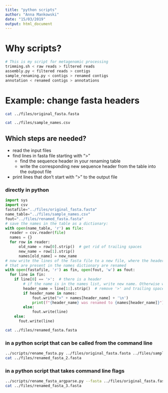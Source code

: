 ```yaml
---
title: "python scripts"
author: "Anna Mankowski"
date: "15/03/2019"
output: html_document
---
```


# Why scripts?

```bash
# This is my script for metagenomic processing
trimming.sh < raw reads > filtered reads
assembly.py < filtered reads > contigs
sample_renaming.py < contigs > renamed contigs
annotation < renamed contigs > annotations
```

# Example: change fasta headers

```bash
cat ../files/original_fasta.fasta
```

```bash
cat ../files/sample_names.csv
```

## Which steps are needed?

- read the input files
- find lines in fasta file starting with ">"
  - find the sequence header in your renaming table
  - write the corresponding new sequence header from the table into the outpout file
- print lines that don't start with ">" to the output file

### directly in python

```python
import sys
import csv
fastafile="../files/original_fasta.fasta"
name_table="../files/sample_names.csv"
fout="../files/renamed_fasta.fasta"
# save the names in the table as a dictionary:
with open(name_table, 'r') as file:
  reader = csv.reader(file)
  names = {}
  for row in reader:
      old_name = row[0].strip()  # get rid of trailing spaces
      new_name = row[1].strip()
      names[old_name] = new_name
# now write the lines of the fasta file to a new file, where the headers
# that are present in the names dictionary are renamed
with open(fastafile, 'r') as fin, open(fout, 'w') as fout:
  for line in fin:
    if line[0] == '>':  # there is a header
        # if the name is in the names list, write new name. Otherwise write original header
        header_name = line[1:].strip()  # remove '>' and trailing spaces
        if header_name in names:
            fout.write(">" + names[header_name] + '\n')
            print(f"{header_name} was renamed to {names[header_name]}")
        else:
            fout.write(line)
    else:
      fout.write(line)
```

```bash
cat ../files/renamed_fasta.fasta
```

### in a python script that can be called from the command line

```bash
../scripts/rename_fasta.py ../files/original_fasta.fasta ../files/sample_names.csv ../files/renamed_fasta_2.fasta
cat ../files/renamed_fasta_2.fasta
```

### in a python script that takes command line flags

```bash
../scripts/rename_fasta_argparse.py --fasta ../files/original_fasta.fasta --samples ../files/sample_names.csv --output ../files/renamed_fasta_3.fasta
cat ../files/renamed_fasta_3.fasta
```
